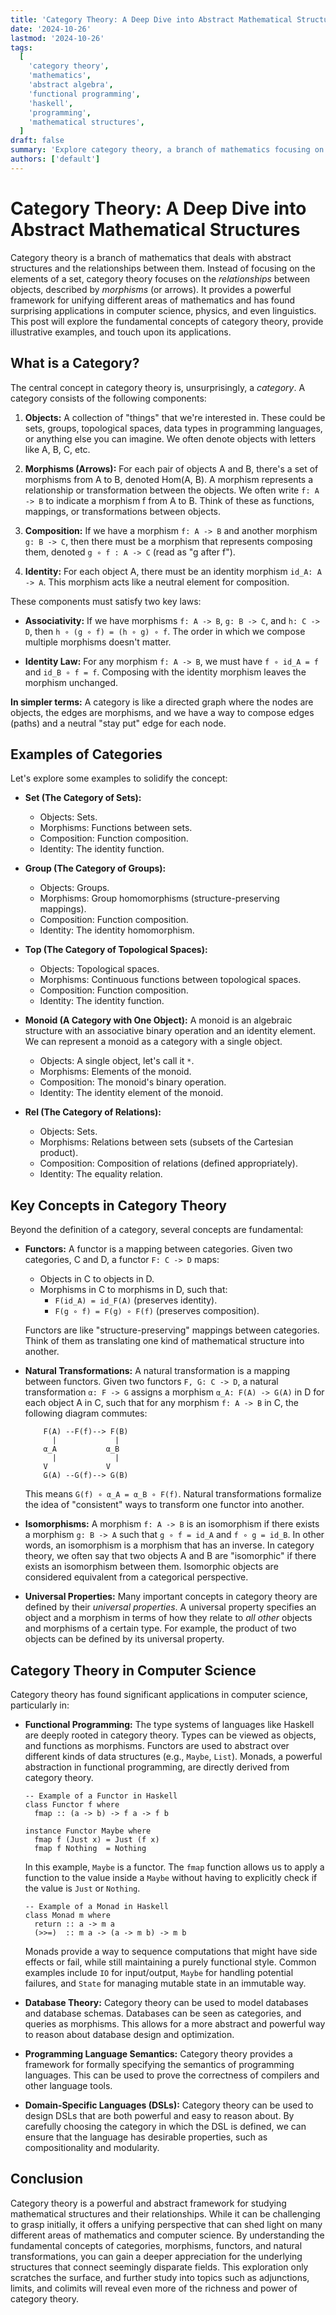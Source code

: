 ```yaml
---
title: 'Category Theory: A Deep Dive into Abstract Mathematical Structures'
date: '2024-10-26'
lastmod: '2024-10-26'
tags:
  [
    'category theory',
    'mathematics',
    'abstract algebra',
    'functional programming',
    'haskell',
    'programming',
    'mathematical structures',
  ]
draft: false
summary: 'Explore category theory, a branch of mathematics focusing on abstract structures and relationships between them. Learn the core concepts, examples, and applications of category theory in computer science and beyond.'
authors: ['default']
---
```


# Category Theory: A Deep Dive into Abstract Mathematical Structures

Category theory is a branch of mathematics that deals with abstract structures and the relationships between them. Instead of focusing on the elements of a set, category theory focuses on the _relationships_ between objects, described by _morphisms_ (or arrows). It provides a powerful framework for unifying different areas of mathematics and has found surprising applications in computer science, physics, and even linguistics. This post will explore the fundamental concepts of category theory, provide illustrative examples, and touch upon its applications.

## What is a Category?

The central concept in category theory is, unsurprisingly, a _category_. A category consists of the following components:

1.  **Objects:** A collection of "things" that we're interested in. These could be sets, groups, topological spaces, data types in programming languages, or anything else you can imagine. We often denote objects with letters like A, B, C, etc.

2.  **Morphisms (Arrows):** For each pair of objects A and B, there's a set of morphisms from A to B, denoted Hom(A, B). A morphism represents a relationship or transformation between the objects. We often write `f: A -> B` to indicate a morphism f from A to B. Think of these as functions, mappings, or transformations between objects.

3.  **Composition:** If we have a morphism `f: A -> B` and another morphism `g: B -> C`, then there must be a morphism that represents composing them, denoted `g ∘ f : A -> C` (read as "g after f").

4.  **Identity:** For each object A, there must be an identity morphism `id_A: A -> A`. This morphism acts like a neutral element for composition.

These components must satisfy two key laws:

- **Associativity:** If we have morphisms `f: A -> B`, `g: B -> C`, and `h: C -> D`, then `h ∘ (g ∘ f) = (h ∘ g) ∘ f`. The order in which we compose multiple morphisms doesn't matter.

- **Identity Law:** For any morphism `f: A -> B`, we must have `f ∘ id_A = f` and `id_B ∘ f = f`. Composing with the identity morphism leaves the morphism unchanged.

**In simpler terms:** A category is like a directed graph where the nodes are objects, the edges are morphisms, and we have a way to compose edges (paths) and a neutral "stay put" edge for each node.

## Examples of Categories

Let's explore some examples to solidify the concept:

- **Set (The Category of Sets):**

  - Objects: Sets.
  - Morphisms: Functions between sets.
  - Composition: Function composition.
  - Identity: The identity function.

- **Group (The Category of Groups):**

  - Objects: Groups.
  - Morphisms: Group homomorphisms (structure-preserving mappings).
  - Composition: Function composition.
  - Identity: The identity homomorphism.

- **Top (The Category of Topological Spaces):**

  - Objects: Topological spaces.
  - Morphisms: Continuous functions between topological spaces.
  - Composition: Function composition.
  - Identity: The identity function.

- **Monoid (A Category with One Object):** A monoid is an algebraic structure with an associative binary operation and an identity element. We can represent a monoid as a category with a single object.

  - Objects: A single object, let's call it `*`.
  - Morphisms: Elements of the monoid.
  - Composition: The monoid's binary operation.
  - Identity: The identity element of the monoid.

- **Rel (The Category of Relations):**
  - Objects: Sets.
  - Morphisms: Relations between sets (subsets of the Cartesian product).
  - Composition: Composition of relations (defined appropriately).
  - Identity: The equality relation.

## Key Concepts in Category Theory

Beyond the definition of a category, several concepts are fundamental:

- **Functors:** A functor is a mapping between categories. Given two categories, C and D, a functor `F: C -> D` maps:

  - Objects in C to objects in D.
  - Morphisms in C to morphisms in D, such that:
    - `F(id_A) = id_F(A)` (preserves identity).
    - `F(g ∘ f) = F(g) ∘ F(f)` (preserves composition).

  Functors are like "structure-preserving" mappings between categories. Think of them as translating one kind of mathematical structure into another.

- **Natural Transformations:** A natural transformation is a mapping between functors. Given two functors `F, G: C -> D`, a natural transformation `α: F -> G` assigns a morphism `α_A: F(A) -> G(A)` in D for each object A in C, such that for any morphism `f: A -> B` in C, the following diagram commutes:

  ```
      F(A) --F(f)--> F(B)
        |             |
      α_A           α_B
        |             |
      V             V
      G(A) --G(f)--> G(B)
  ```

  This means `G(f) ∘ α_A = α_B ∘ F(f)`. Natural transformations formalize the idea of "consistent" ways to transform one functor into another.

- **Isomorphisms:** A morphism `f: A -> B` is an isomorphism if there exists a morphism `g: B -> A` such that `g ∘ f = id_A` and `f ∘ g = id_B`. In other words, an isomorphism is a morphism that has an inverse. In category theory, we often say that two objects A and B are "isomorphic" if there exists an isomorphism between them. Isomorphic objects are considered equivalent from a categorical perspective.

- **Universal Properties:** Many important concepts in category theory are defined by their _universal properties_. A universal property specifies an object and a morphism in terms of how they relate to _all other_ objects and morphisms of a certain type. For example, the product of two objects can be defined by its universal property.

## Category Theory in Computer Science

Category theory has found significant applications in computer science, particularly in:

- **Functional Programming:** The type systems of languages like Haskell are deeply rooted in category theory. Types can be viewed as objects, and functions as morphisms. Functors are used to abstract over different kinds of data structures (e.g., `Maybe`, `List`). Monads, a powerful abstraction in functional programming, are directly derived from category theory.

  ```plaintext
  -- Example of a Functor in Haskell
  class Functor f where
    fmap :: (a -> b) -> f a -> f b

  instance Functor Maybe where
    fmap f (Just x) = Just (f x)
    fmap f Nothing  = Nothing
  ```

  In this example, `Maybe` is a functor. The `fmap` function allows us to apply a function to the value inside a `Maybe` without having to explicitly check if the value is `Just` or `Nothing`.

  ```plaintext
  -- Example of a Monad in Haskell
  class Monad m where
    return :: a -> m a
    (>>=)  :: m a -> (a -> m b) -> m b
  ```

  Monads provide a way to sequence computations that might have side effects or fail, while still maintaining a purely functional style. Common examples include `IO` for input/output, `Maybe` for handling potential failures, and `State` for managing mutable state in an immutable way.

- **Database Theory:** Category theory can be used to model databases and database schemas. Databases can be seen as categories, and queries as morphisms. This allows for a more abstract and powerful way to reason about database design and optimization.

- **Programming Language Semantics:** Category theory provides a framework for formally specifying the semantics of programming languages. This can be used to prove the correctness of compilers and other language tools.

- **Domain-Specific Languages (DSLs):** Category theory can be used to design DSLs that are both powerful and easy to reason about. By carefully choosing the category in which the DSL is defined, we can ensure that the language has desirable properties, such as compositionality and modularity.

## Conclusion

Category theory is a powerful and abstract framework for studying mathematical structures and their relationships. While it can be challenging to grasp initially, it offers a unifying perspective that can shed light on many different areas of mathematics and computer science. By understanding the fundamental concepts of categories, morphisms, functors, and natural transformations, you can gain a deeper appreciation for the underlying structures that connect seemingly disparate fields. This exploration only scratches the surface, and further study into topics such as adjunctions, limits, and colimits will reveal even more of the richness and power of category theory.
